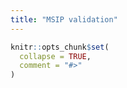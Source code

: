 ```yaml
---
title: "MSIP validation"
---
```


```r
knitr::opts_chunk$set(
  collapse = TRUE,
  comment = "#>"
)
```
